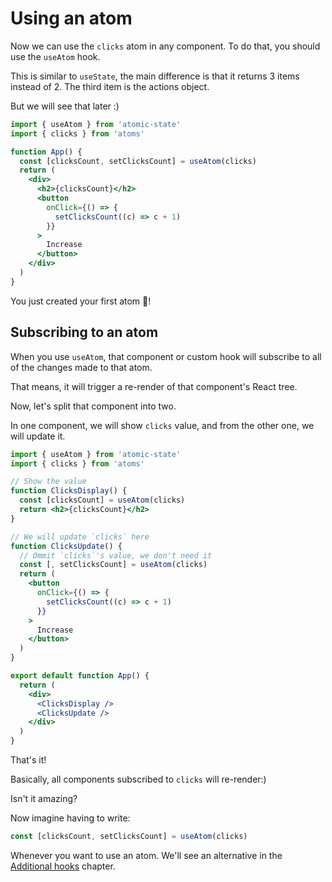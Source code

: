 # Using an atom

Now we can use the `clicks` atom in any component. To do that, you should use the `useAtom` hook.

This is similar to `useState`, the main difference is that it returns 3 items instead of 2. The third item is the actions object.

But we will see that later :)

```jsx
import { useAtom } from 'atomic-state'
import { clicks } from 'atoms'

function App() {
  const [clicksCount, setClicksCount] = useAtom(clicks)
  return (
    <div>
      <h2>{clicksCount}</h2>
      <button
        onClick={() => {
          setClicksCount((c) => c + 1)
        }}
      >
        Increase
      </button>
    </div>
  )
}
```

You just created your first atom 🥳!

## Subscribing to an atom

When you use `useAtom`, that component or custom hook will subscribe to all of the changes made to that atom.

That means, it will trigger a re-render of that component's React tree.

Now, let's split that component into two.

In one component, we will show `clicks` value, and from the other one, we will update it.

```jsx
import { useAtom } from 'atomic-state'
import { clicks } from 'atoms'

// Show the value
function ClicksDisplay() {
  const [clicksCount] = useAtom(clicks)
  return <h2>{clicksCount}</h2>
}

// We will update `clicks` here
function ClicksUpdate() {
  // Ommit `clicks`'s value, we don't need it
  const [, setClicksCount] = useAtom(clicks)
  return (
    <button
      onClick={() => {
        setClicksCount((c) => c + 1)
      }}
    >
      Increase
    </button>
  )
}

export default function App() {
  return (
    <div>
      <ClicksDisplay />
      <ClicksUpdate />
    </div>
  )
}
```

That's it!

Basically, all components subscribed to `clicks` will re-render:)

Isn't it amazing?

Now imagine having to write:

```jsx
const [clicksCount, setClicksCount] = useAtom(clicks)
```

Whenever you want to use an atom. We'll see an alternative in the <a href="/features/additional-hooks">Additional hooks</a> chapter.